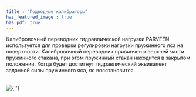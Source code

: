 ```yaml
---
title : "Подводные калибраторы"
has_featured_image : true
has_pdf: true
---
```


Калибровочный переводник гидравлической нагрузки PARVEEN используется для проверки регулировки нагрузки пружинного яса на поверхности. Калибровочный переводник привинчен к верхней части пружинного стакана, при этом пружинный стакан находится в закрытом положении. Когда будет достигнут гидравлический эквивалент заданной силы пружинного яса, яс восстановится.

<br />
<Image src={image} alt={''} />